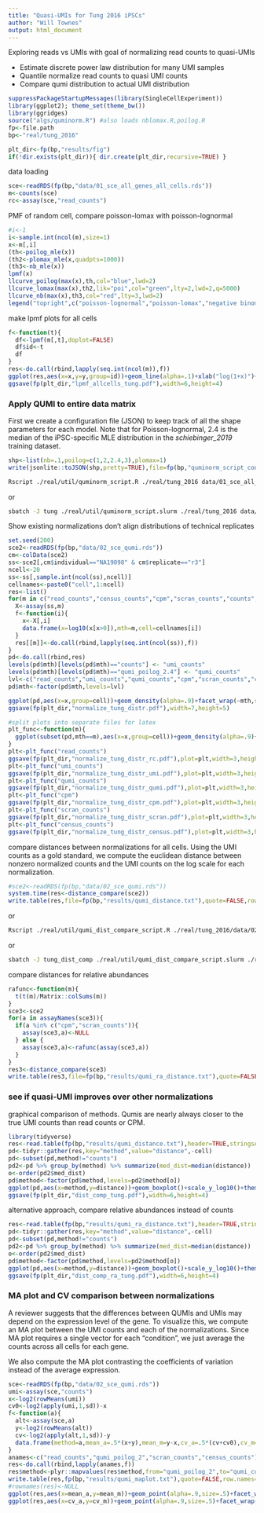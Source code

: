 ```yaml
---
title: "Quasi-UMIs for Tung 2016 iPSCs"
author: "Will Townes"
output: html_document
---
```


Exploring reads vs UMIs with goal of normalizing read counts to quasi-UMIs

* Estimate discrete power law distribution for many UMI samples
* Quantile normalize read counts to quasi UMI counts
* Compare qumi distribution to actual UMI distribution

```r
suppressPackageStartupMessages(library(SingleCellExperiment))
library(ggplot2); theme_set(theme_bw())
library(ggridges)
source("algs/quminorm.R") #also loads nblomax.R,poilog.R
fp<-file.path
bp<-"real/tung_2016"

plt_dir<-fp(bp,"results/fig")
if(!dir.exists(plt_dir)){ dir.create(plt_dir,recursive=TRUE) }
```

data loading

```r
sce<-readRDS(fp(bp,"data/01_sce_all_genes_all_cells.rds"))
m<-counts(sce)
rc<-assay(sce,"read_counts")
```

PMF of random cell, compare poisson-lomax with poisson-lognormal

```r
#i<-1
i<-sample.int(ncol(m),size=1)
x<-m[,i]
(th<-poilog_mle(x))
(th2<-plomax_mle(x,quadpts=1000))
(th3<-nb_mle(x))
lpmf(x)
llcurve_poilog(max(x),th,col="blue",lwd=2)
llcurve_lomax(max(x),th2,lik="poi",col="green",lty=2,lwd=2,q=5000)
llcurve_nb(max(x),th3,col="red",lty=3,lwd=2)
legend("topright",c("poisson-lognormal","poisson-lomax","negative binomial"),col=c("blue","green","red"),lty=c(1,2,3),lwd=2)
```

make lpmf plots for all cells

```r
f<-function(t){
  df<-lpmf(m[,t],doplot=FALSE)
  df$id<-t
  df
}
res<-do.call(rbind,lapply(seq.int(ncol(m)),f))
ggplot(res,aes(x=x,y=y,group=id))+geom_line(alpha=.1)+xlab("log(1+x)")+ylab("log(density)")
ggsave(fp(plt_dir,"lpmf_allcells_tung.pdf"),width=6,height=4)
```

### Apply QUMI to entire data matrix 

First we create a configuration file (JSON) to keep track of all the shape parameters for each model. Note that for Poisson-lognormal, 2.4 is the median of the iPSC-specific MLE distribution in the *schiebinger_2019* training dataset.

```r
shp<-list(nb=.1,poilog=c(1,2,2.4,3),plomax=1)
write(jsonlite::toJSON(shp,pretty=TRUE),file=fp(bp,"quminorm_script_config.json"))
```

```bash
Rscript ./real/util/quminorm_script.R ./real/tung_2016 data/01_sce_all_genes_all_cells.rds data/02_sce_qumi.rds
```
or 
```bash
sbatch -J tung ./real/util/quminorm_script.slurm ./real/tung_2016 data/01_sce_all_genes_all_cells.rds data/02_sce_qumi.rds
```

Show existing normalizations don't align distributions of technical replicates

```r
set.seed(200)
sce2<-readRDS(fp(bp,"data/02_sce_qumi.rds"))
cm<-colData(sce2)
ss<-sce2[,cm$individual=="NA19098" & cm$replicate=="r3"]
ncell<-20
ss<-ss[,sample.int(ncol(ss),ncell)]
cellnames<-paste0("cell",1:ncell)
res<-list()
for(m in c("read_counts","census_counts","cpm","scran_counts","counts","qumi_poilog_2.4")){
  X<-assay(ss,m)
  f<-function(i){
    x<-X[,i]
    data.frame(x=log10(x[x>0]),mth=m,cell=cellnames[i])
  }
  res[[m]]<-do.call(rbind,lapply(seq.int(ncol(ss)),f))
}
pd<-do.call(rbind,res)
levels(pd$mth)[levels(pd$mth)=="counts"] <- "umi_counts"
levels(pd$mth)[levels(pd$mth)=="qumi_poilog_2.4"] <- "qumi_counts"
lvl<-c("read_counts","umi_counts","qumi_counts","cpm","scran_counts","census_counts")
pd$mth<-factor(pd$mth,levels=lvl)

ggplot(pd,aes(x=x,group=cell))+geom_density(alpha=.9)+facet_wrap(~mth,scales="free",ncol=3)+xlab("log10(expression)")
ggsave(fp(plt_dir,"normalize_tung_distr.pdf"),width=7,height=5)

#split plots into separate files for latex
plt_func<-function(m){
  ggplot(subset(pd,mth==m),aes(x=x,group=cell))+geom_density(alpha=.9)+xlab("log10(expression)")
}
plt<-plt_func("read_counts")
ggsave(fp(plt_dir,"normalize_tung_distr_rc.pdf"),plot=plt,width=3,height=3)
plt<-plt_func("umi_counts")
ggsave(fp(plt_dir,"normalize_tung_distr_umi.pdf"),plot=plt,width=3,height=3)
plt<-plt_func("qumi_counts")
ggsave(fp(plt_dir,"normalize_tung_distr_qumi.pdf"),plot=plt,width=3,height=3)
plt<-plt_func("cpm")
ggsave(fp(plt_dir,"normalize_tung_distr_cpm.pdf"),plot=plt,width=3,height=3)
plt<-plt_func("scran_counts")
ggsave(fp(plt_dir,"normalize_tung_distr_scran.pdf"),plot=plt,width=3,height=3)
plt<-plt_func("census_counts")
ggsave(fp(plt_dir,"normalize_tung_distr_census.pdf"),plot=plt,width=3,height=3)
```

compare distances between normalizations for all cells. Using the UMI counts as a gold standard, we compute the euclidean distance between nonzero normalized counts and the UMI counts on the log scale for each normalization.

```r
#sce2<-readRDS(fp(bp,"data/02_sce_qumi.rds"))
system.time(res<-distance_compare(sce2))
write.table(res,file=fp(bp,"results/qumi_distance.txt"),quote=FALSE,row.names=FALSE)
```
or
```bash
Rscript ./real/util/qumi_dist_compare_script.R ./real/tung_2016/data/02_sce_qumi.rds ./real/tung_2016/results/qumi_distance.txt
```
or
```bash
sbatch -J tung_dist_comp ./real/util/qumi_dist_compare_script.slurm ./real/tung_2016/data/02_sce_qumi.rds ./real/tung_2016/results/qumi_distance.txt
```

compare distances for relative abundances

```r
rafunc<-function(m){
  t(t(m)/Matrix::colSums(m))
}
sce3<-sce2
for(a in assayNames(sce3)){
  if(a %in% c("cpm","scran_counts")){
    assay(sce3,a)<-NULL
  } else {
    assay(sce3,a)<-rafunc(assay(sce3,a))
  }
}
res3<-distance_compare(sce3)
write.table(res3,file=fp(bp,"results/qumi_ra_distance.txt"),quote=FALSE,row.names=FALSE)
```

### see if quasi-UMI improves over other normalizations

graphical comparison of methods. Qumis are nearly always closer to the true UMI counts than read counts or CPM.

```r
library(tidyverse)
res<-read.table(fp(bp,"results/qumi_distance.txt"),header=TRUE,stringsAsFactors=FALSE)
pd<-tidyr::gather(res,key="method",value="distance",-cell)
pd<-subset(pd,method!="counts")
pd2<-pd %>% group_by(method) %>% summarize(med_dist=median(distance))
o<-order(pd2$med_dist)
pd$method<-factor(pd$method,levels=pd2$method[o])
ggplot(pd,aes(x=method,y=distance))+geom_boxplot()+scale_y_log10()+theme(axis.text.x = element_text(angle = 15, hjust=1))+ylab("distance from UMI counts")
ggsave(fp(plt_dir,"dist_comp_tung.pdf"),width=6,height=4)
```

alternative approach, compare relative abundances instead of counts

```r
res<-read.table(fp(bp,"results/qumi_ra_distance.txt"),header=TRUE,stringsAsFactors=FALSE)
pd<-tidyr::gather(res,key="method",value="distance",-cell)
pd<-subset(pd,method!="counts")
pd2<-pd %>% group_by(method) %>% summarize(med_dist=median(distance))
o<-order(pd2$med_dist)
pd$method<-factor(pd$method,levels=pd2$method[o])
ggplot(pd,aes(x=method,y=distance))+geom_boxplot()+scale_y_log10()+theme(axis.text.x = element_text(angle = 15, hjust=1))+ylab("distance from UMI counts rel. abund.")
ggsave(fp(plt_dir,"dist_comp_ra_tung.pdf"),width=6,height=4)
```

### MA plot and CV comparison between normalizations

A reviewer suggests that the differences between QUMIs and UMIs may depend on the expression level of the gene. To visualize this, we compute an MA plot between the UMI counts and each of the normalizations. Since MA plot requires a single vector for each "condition", we just average the counts across all cells for each gene.

We also compute the MA plot contrasting the coefficients of variation instead of the average expression.

```r
sce<-readRDS(fp(bp,"data/02_sce_qumi.rds"))
umi<-assay(sce,"counts")
x<-log2(rowMeans(umi))
cv0<-log2(apply(umi,1,sd))-x
f<-function(a){
  alt<-assay(sce,a)
  y<-log2(rowMeans(alt))
  cv<-log2(apply(alt,1,sd))-y
  data.frame(method=a,mean_a=.5*(x+y),mean_m=y-x,cv_a=.5*(cv+cv0),cv_m=cv-cv0)
}
anames<-c("read_counts","qumi_poilog_2","scran_counts","census_counts")
res<-do.call(rbind,lapply(anames,f))
res$method<-plyr::mapvalues(res$method,from="qumi_poilog_2",to="qumi_counts")
write.table(res,fp(bp,"results/qumi_maplot.txt"),quote=FALSE,row.names=FALSE)
#rownames(res)<-NULL
ggplot(res,aes(x=mean_a,y=mean_m))+geom_point(alpha=.9,size=.5)+facet_wrap(~method,nrow=2,scales="free_x")+xlab("average log expression (A)")+ylab("difference in log expression (M)")+geom_hline(yintercept=0,colour="blue")
ggplot(res,aes(x=cv_a,y=cv_m))+geom_point(alpha=.9,size=.5)+facet_wrap(~method,nrow=2,scales="free_x")+xlab("average log CV (A)")+ylab("difference in log CV (M)")+geom_hline(yintercept=0,colour="blue")
```
